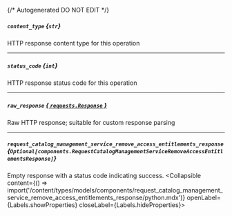{/* Autogenerated DO NOT EDIT  */}

##### `content_type` *{`str`}*
HTTP response content type for this operation

---
##### `status_code` *{`int`}*
HTTP response status code for this operation

---
##### `raw_response` [*{ `requests.Response` }*](https://requests.readthedocs.io/en/latest/api/#requests.Response)
Raw HTTP response; suitable for custom response parsing

---
##### `request_catalog_management_service_remove_access_entitlements_response` *{`Optional[components.RequestCatalogManagementServiceRemoveAccessEntitlementsResponse]`}*
Empty response with a status code indicating success.
<Collapsible content={() => import('/content/types/models/components/request_catalog_management_service_remove_access_entitlements_response/python.mdx')} openLabel={Labels.showProperties} closeLabel={Labels.hideProperties}>
</Collapsible>


